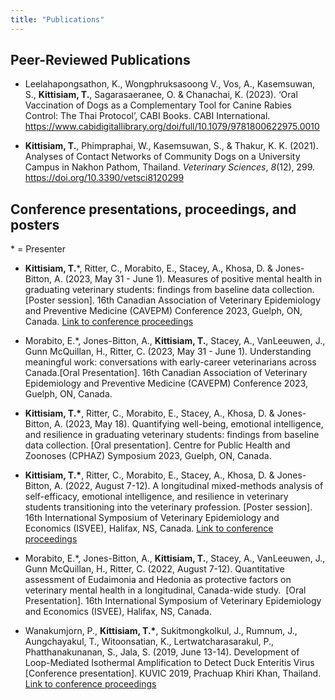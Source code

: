 ```yaml
---
title: "Publications"
---
```


## Peer-Reviewed Publications

-   Leelahapongsathon, K., Wongphruksasoong V., Vos, A., Kasemsuwan, S., **Kittisiam, T.**, Sagarasaeranee, O. & Chanachai, K. (2023). ‘Oral Vaccination of Dogs as a Complementary Tool for Canine Rabies Control: The Thai Protocol’, CABI Books. CABI International. <https://www.cabidigitallibrary.org/doi/full/10.1079/9781800622975.0010>

-   **Kittisiam, T.**, Phimpraphai, W., Kasemsuwan, S., & Thakur, K. K. (2021). Analyses of Contact Networks of Community Dogs on a University Campus in Nakhon Pathom, Thailand. *Veterinary Sciences*, *8*(12), 299. <https://doi.org/10.3390/vetsci8120299>

## Conference presentations, proceedings, and posters

\* = Presenter

-   **Kittisiam, T.**\*, Ritter, C., Morabito, E., Stacey, A., Khosa, D. & Jones-Bitton, A. (2023, May 31 - June 1). Measures of positive mental health in graduating veterinary students: findings from baseline data collection. \[Poster session\]. 16th Canadian Association of Veterinary Epidemiology and Preventive Medicine (CAVEPM) Conference 2023, Guelph, ON, Canada. [Link to conference proceedings](https://bpb-ca-c1.wpmucdn.com/sites.uoguelph.ca/dist/6/356/files/2023/05/CAVEPM-2023-Conference-Proceedings.pdf)

-   Morabito, E.\*, Jones-Bitton, A., **Kittisiam, T.**, Stacey, A., VanLeeuwen, J., Gunn McQuillan, H., Ritter, C. (2023, May 31 - June 1). Understanding meaningful work: conversations with early-career veterinarians across Canada.\[Oral Presentation\]. 16th Canadian Association of Veterinary Epidemiology and Preventive Medicine (CAVEPM) Conference 2023, Guelph, ON, Canada.

-   **Kittisiam, T.\***, Ritter, C., Morabito, E., Stacey, A., Khosa, D. & Jones-Bitton, A. (2023, May 18). Quantifying well-being, emotional intelligence, and resilience in graduating veterinary students: findings from baseline data collection. \[Oral presentation\]. Centre for Public Health and Zoonoses (CPHAZ) Symposium 2023, Guelph, ON, Canada.

-   **Kittisiam, T.\***, Ritter, C., Morabito, E., Stacey, A., Khosa, D. & Jones-Bitton, A. (2022, August 7-12). A longitudinal mixed-methods analysis of self-efficacy, emotional intelligence, and resilience in veterinary students transitioning into the veterinary profession. \[Poster session\]. 16th International Symposium of Veterinary Epidemiology and Economics (ISVEE), Halifax, NS, Canada. [Link to conference proceedings](https://venuewest-my.sharepoint.com/personal/congress_venuewest_com/_layouts/15/onedrive.aspx?id=%2Fpersonal%2Fcongress%5Fvenuewest%5Fcom%2FDocuments%2FPublic%2FISVEE%202022%2FISVEE%2D2022%2DProceedings%2Epdf&parent=%2Fpersonal%2Fcongress%5Fvenuewest%5Fcom%2FDocuments%2FPublic%2FISVEE%202022&ga=1)

-   Morabito, E.\*, Jones-Bitton, A., **Kittisiam, T.**, Stacey, A., VanLeeuwen, J., Gunn McQuillan, H., Ritter, C. (2022, August 7-12). Quantitative assessment of Eudaimonia and Hedonia as protective factors on veterinary mental health in a longitudinal, Canada-wide study.  \[Oral Presentation\]. 16th International Symposium of Veterinary Epidemiology and Economics (ISVEE), Halifax, NS, Canada.

-   Wanakumjorn, P., **Kittisiam, T.\***, Sukitmongkolkul, J., Rumnum, J., Aungchayakul, T., Witoonsatian, K., Lertwatcharasarakul, P., Phatthanakunanan, S., Jala, S. (2019, June 13-14). Development of Loop-Mediated Isothermal Amplification to Detect Duck Enteritis Virus \[Conference presentation\]. KUVIC 2019, Prachuap Khiri Khan, Thailand. [Link to conference proceedings](https://drive.google.com/file/d/1yZRHZO7-HAir8yJzq7p4NUmUjO7IO5Td/view)
